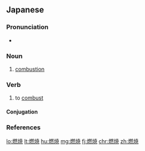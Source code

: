 ==Japanese==
{{ja-kanjitab|ねん|しょう|yomi=o}}

===Pronunciation===
* {{ja-pron|ねんしょう|y=o|acc=0|acc_ref=NHK}}

===Noun===
{{ja-noun|ねんしょう|kyu=燃燒}}

# [[combustion]]

===Verb===
{{ja-verb-suru|ねんしょう|kyu=燃燒}}

# to [[combust]]

====Conjugation====
{{ja-suru|ねんしょう}}

===References===
<references/>

[[lo:燃焼]]
[[lt:燃焼]]
[[hu:燃焼]]
[[mg:燃焼]]
[[fj:燃焼]]
[[chr:燃焼]]
[[zh:燃焼]]